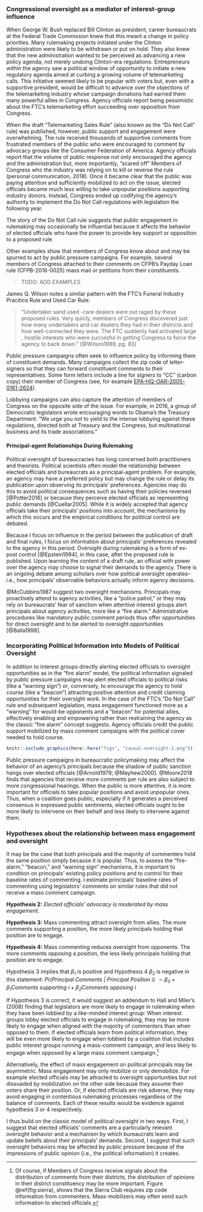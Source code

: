<!--## Introduction {#oversight-intro}-->

### Congressional oversight as a mediator of interest-group influence {#oversight-theory}

When George W. Bush replaced Bill Clinton as president, career
bureaucrats at the Federal Trade Commission knew that this meant a
change in policy priorities. Many rulemaking projects initiated under
the Clinton administration were likely to be withdrawn or put on hold.
They also knew that the new administration wanted to be perceived as
advancing a new policy agenda, not merely undoing Clinton-era
regulations. Entrepreneurs within the agency saw a political window of
opportunity to initiate a new regulatory agenda aimed at curbing a
growing volume of telemarketing calls. This initiative seemed likely to
be popular with voters but, even with a supportive president, would be
difficult to advance over the objections of the telemarketing industry
whose campaign donations had earned them many powerful allies in
Congress. Agency officials report being pessimistic about the FTC's
telemarketing effort succeeding over opposition from Congress.

When the draft "Telemarketing Sales Rule" (also known as the "Do Not
Call" rule) was published, however, public support and engagement were
overwhelming. The rule received thousands of supportive comments from
frustrated members of the public who were encouraged to comment by
advocacy groups like the Consumer Federation of America. Agency
officials report that the volume of public response not only encouraged
the agency and the administration but, more importantly, "scared off"
Members of Congress who the industry was relying on to kill or reverse
the rule (personal communication, 2018). Once it became clear that the public was paying attention and
sufficiently mobilized to act on the issue, elected officials became
much less willing to take unpopular positions supporting industry
donors. Instead, Congress ended up codifying the agency's authority to
implement the Do Not Call regulations with legislation the following
year.

The story of the Do Not Call rule suggests that public engagement in
rulemaking may occasionally be influential because it affects the
behavior of elected officials who have the power to provide key support
or opposition to a proposed rule.

<!--evidence that MCs know about and react to the mass commenting campaigns -->

Other examples show that members of Congress know about and may be spurred to act by public pressure campaigns. For example, several members of Congress attached to their comments on CFPB's Payday Loan rule (CFPB-2016-0025) mass mail or petitions from their constituents. 

> TODO: ADD EXAMPLES 

James Q. Wilson notes a similar pattern with the FTC's Funeral Industry Pracitice Rule and Used Car Rule:

> "Undertaker sand used -care dealers were out raged by these proposed rules. Very quicly, members of Congress discovered just how many undertakers and car dealers they had in their districts and how well-connected they were. The FTC suddenly had activated large , hostile interests who were succesful in getting Congress to force the agency to back down." [@Wilson1989, pg. 83]

Public pressure campaigns often seek to influence policy by informing them of constituent demands. Many campaigns collect the zip code of letter-signers so that they can forward constituent comments to their representatives. Some form letters include a line for signers to "CC" (carbon copy) their member of Congress (see, for example [EPA-HQ-OAR-2005-0161-2624](https://www.regulations.gov/comment/EPA-HQ-OAR-2005-0161-2624)).

Lobbying campaigns can also capture the attention of members of Congress on the opposite side of the issue. For example, in 2016, a group of Democratic legislators wrote encouraging words to Obama's the Treasury Department: "We urge you not to yield to the intense lobbying against these regulations, directed both at Treasury and the Congress, but multinational business and its trade associations."

#### Principal-agent Relationships During Rulemaking


Political oversight of bureaucracies has long concerned both
practitioners and theorists. Political scientists often model the
relationship between elected officials and bureaucrats as a
principal-agent problem. For example, an agency may have a preferred
policy but may change the
rule or delay its publication upon observing its principals' preferences. Agencies may do this to avoid political
consequences such as having their policies reversed [@Potter2016] or
because they perceive elected officials as representing public demands
[@Cuellar2005]. While it is widely accepted that agency officials take
their principals' positions into account, the mechanisms by which
this occurs and the empirical conditions for political control are
debated.

Because I focus on influence in the period between the publication of draft
and final rules, I focus on information about principals' preferences
revealed to the agency in this period. Oversight during rulemaking is a
form of ex-post control [@Epstein1994], in this case, after the proposed
rule is published. Upon learning the content of a draft rule, an official with power over the agency may
choose to signal their demands to the agency. There is an ongoing debate
among scholars over how political oversight operates--i.e., how principals' observable behaviors actually inform agency decisions.

@McCubbins1987 suggest two oversight mechanisms. Principals may
proactively attend to agency activities, like a "police patrol," or they
may rely on bureaucrats' fear of sanction when attentive interest groups
alert principals about agency activities, more like a "fire alarm."
Administrative procedures like mandatory public comment periods thus
offer opportunities for direct oversight and to be alerted to oversight
opportunities [@Balla1998].

### Incorporating Political Information into Models of Political Oversight

In addition to interest groups directly alerting elected officials to
oversight opportunities as in the "fire alarm" model, the political
information signaled by public pressure campaigns may alert elected officials to
political risks (like a "warning sign") *or*, conversely, to encourage
the agency to hold course (like a "beacon") attracting positive attention
and credit claiming opportunities for their oversight work. In the case of the FTC's "Do Not
Call" rule and subsequent legislation, mass engagement functioned more
as a "warning" for would-be opponents and a "beacon" for potential
allies, effectively enabling and empowering rather than restraining the
agency as the classic "fire alarm" concept suggests. Agency officials
credit the public support mobilized by mass comment campaigns with the
political cover needed to hold course.

```r
knitr::include_graphics(here::here("figs", "causal-oversight-2.png"))
```

Public pressure campaigns in bureaucratic policymaking may affect the behavior of
an agency's principals because the shadow of public sanction hangs over
elected officials [@Arnold1979; @Mayhew2000]. @Moore2018 finds that
agencies that receive more comments per rule are also subject to more
congressional hearings. When the public is more attentive, it is more
important for officials to take popular positions and avoid unpopular
ones. Thus, when a coalition goes public, especially if it generates a
perceived consensus in expressed public sentiments, elected officials
ought to be more likely to intervene on their behalf and less likely to
intervene against them.

### Hypotheses about the relationship between mass engagement and oversight {#oversight-hypotheses}

It may be the case that both principals and the majority of commenters
hold the same position simply because it is popular. Thus, to assess the
"fire-alarm," "beacon," and "warning sign" mechanisms, it is important
to condition on principals' existing policy positions and to control for
their baseline rates of commenting. I estimate principals' baseline rates
of commenting using legislators' comments on similar rules that did not
receive a mass comment campaign. <!-- I may also use partisanship to
approximate principals' priors. Future work could improve this by coding
principals' specific policy positions using the best data available
before the draft rule's publication.-->

**Hypothesis 2:** *Elected officials' advocacy is moderated by mass
engagement.*

**Hypothesis 3:** Mass commenting attract
oversight from allies. The more comments supporting a position, the more
likely principals holding that position are to engage.

**Hypothesis 4:** Mass commenting
reduces oversight from opponents. The more comments opposing a position,
the less likely principals holding that position are to engage.

Hypothesis 3 implies that $\beta_1$ is positive and
Hypothesis 4 $\beta_2$ is negative in this statement:
*Pr(Principal Comments $|$ Principal Position $i$)
$\sim \beta_0 + \beta_1$Comments supporting $i + \beta_2$Comments
opposing $i$*

If Hypothesis 3 is correct, it would suggest an addendum to Hall
and Miler's (2008) finding that legislators are more likely to engage in
rulemaking when they have been lobbied by a like-minded interest group:
When interest groups lobby elected officials to engage in rulemaking,
they may be more likely to engage when aligned with the majority of
commenters than when opposed to them. If elected officials learn from
political information, they will be even more likely to engage when
lobbied by a coalition that includes public interest groups running a
mass-comment campaign, and less likely to engage when opposed by a large
mass comment campaign.^[Of course, if Members of Congress receive signals about the
    distribution of comments from their districts, the distribution of
    opinions in their district constituency may be more important.
    Figure \@ref(fig:sierra), shows that the Sierra Club requires zip
    code information from commenters. Mass-mobilizers may often send
    such information to elected officials.]

Alternatively, the effect of mass engagement on political principals may
be asymmetric. Mass engagement may only mobilize or only demobilize. For
example elected officials may be attracted to oversight opportunities
but not dissuaded by mobilization on the other side because they assume
their voters share their position. Or, if elected officials are risk
adverse, they may avoid engaging in contentious rulemaking processes
regardless of the balance of comments. Each of these results would be
evidence against hypothesis
3 or
4 respectively.

I thus build on the classic model of
political oversight in two ways. First, I suggest that elected officials' comments are a particularly relevant oversight behavior and a
mechanism by which bureaucrats learn and update beliefs about their
principals' demands. Second, I suggest that such oversight behaviors
may be affected by public pressure because of the impressions of public
opinion (i.e., the political information) it creates.
